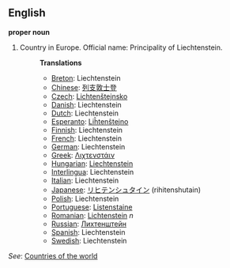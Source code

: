 ==English==

'''proper noun'''

# Country in Europe. Official name: Principality of Liechtenstein.
#:'''Translations'''
#:*[[Breton]]: Liechtenstein
#:*[[Chinese]]: [[列支敦士登]]
#:*[[Czech]]: [[Lichtenštejnsko]]
#:*[[Danish]]: Liechtenstein
#:*[[Dutch]]: Liechtenstein
#:*[[Esperanto]]: [[Liĥtenŝtejno]]
#:*[[Finnish]]: Liechtenstein
#:*[[French]]: Liechtenstein
#:*[[German]]: Liechtenstein
#:*[[Greek]]: [[Λιχτενστάιν]]
#:*[[Hungarian]]: [[Liechtenstein]]
#:*[[Interlingua]]: Liechtenstein
#:*[[Italian]]: Liechtenstein
#:*[[Japanese]]: [[リヒテンシュタイン]] (rihitenshutain)
#:*[[Polish]]: Liechtenstein
#:*[[Portuguese]]: [[Listenstaine]]
#:*[[Romanian]]: [[Lichtenstein]] ''n''
#:*[[Russian]]: [[Лихтенштейн]]
#:*[[Spanish]]: Liechtenstein
#:*[[Swedish]]: Liechtenstein

''See'': [[Countries of the world]]